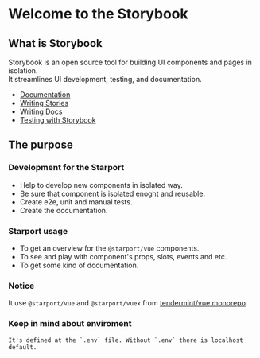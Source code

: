 <Meta title="Welcome" />

# Welcome to the Storybook 

## What is Storybook

Storybook is an open source tool for building UI components and pages in isolation.<br />
It streamlines UI development, testing, and documentation.

- [Documentation](https://storybook.js.org/docs/vue/get-started/introduction)
- [Writing Stories](https://storybook.js.org/docs/vue/writing-stories/introduction)
- [Writing Docs](https://storybook.js.org/docs/vue/writing-docs/introduction)
- [Testing with Storybook](https://storybook.js.org/docs/vue/workflows/testing-with-storybook)

## The purpose

### Development for the Starport

- Help to develop new components in isolated way.
- Be sure that component is isolated enoght and reusable.
- Create e2e, unit and manual tests.
- Create the documentation.

### Starport usage

- To get an overview for the `@starport/vue` components.
- To see and play with component's props, slots, events and etc.
- To get some kind of documentation.

### Notice

It use `@starport/vue` and `@starport/vuex` from [tendermint/vue monorepo](https://github.com/tendermint/vue).


### Keep in mind about enviroment
```
It's defined at the `.env` file. Without `.env` there is localhost default.
```



